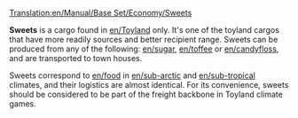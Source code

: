 [[Translation:en/Manual/Base Set/Economy/Sweets]]

{{en/Cargo|name=Sweets
|image=Sweets.png
|produced=[[en/Manual/Base Set/Economy/Sweet Factory]]
|accepted=[[en/Town]]
}}

'''Sweets''' is a cargo found in [[en/Toyland]] only.  It's one of the toyland cargos that have more readily sources and better recipient range.  Sweets can be produced from any of the following:  [[en/sugar]], [[en/toffee]] or [[en/candyfloss]], and are transported to town houses.

Sweets correspond to [[en/food]] in [[en/sub-arctic]] and [[en/sub-tropical]] climates, and their logistics are almost identical.  For its convenience, sweets should be considered to be part of the freight backbone in Toyland climate games.